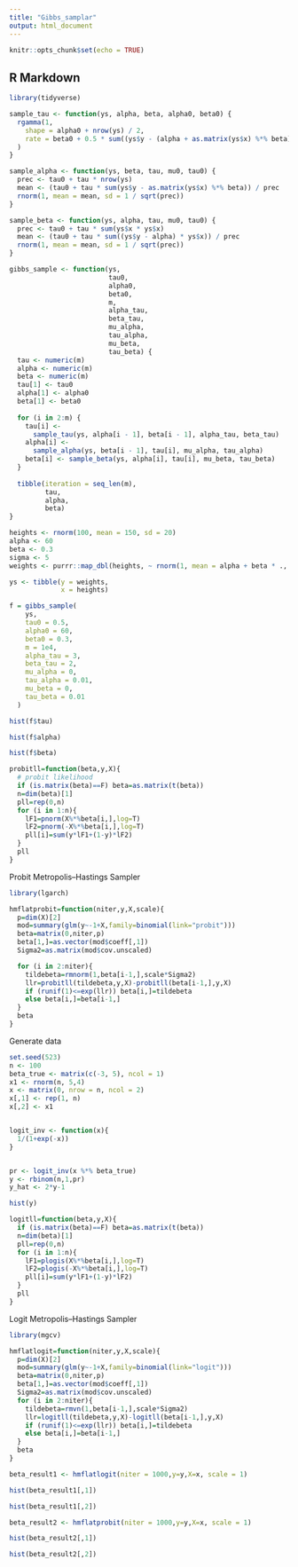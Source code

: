 ```yaml
---
title: "Gibbs_samplar"
output: html_document
---
```


```r
knitr::opts_chunk$set(echo = TRUE)
```

## R Markdown
```r
library(tidyverse)
```

```r
sample_tau <- function(ys, alpha, beta, alpha0, beta0) {
  rgamma(1,
    shape = alpha0 + nrow(ys) / 2,
    rate = beta0 + 0.5 * sum((ys$y - (alpha + as.matrix(ys$x) %*% beta))^2)
  )
}

sample_alpha <- function(ys, beta, tau, mu0, tau0) {
  prec <- tau0 + tau * nrow(ys)
  mean <- (tau0 + tau * sum(ys$y - as.matrix(ys$x) %*% beta)) / prec
  rnorm(1, mean = mean, sd = 1 / sqrt(prec))
}

sample_beta <- function(ys, alpha, tau, mu0, tau0) {
  prec <- tau0 + tau * sum(ys$x * ys$x)
  mean <- (tau0 + tau * sum((ys$y - alpha) * ys$x)) / prec
  rnorm(1, mean = mean, sd = 1 / sqrt(prec))
}

```

```r

gibbs_sample <- function(ys,
                         tau0,
                         alpha0,
                         beta0,
                         m,
                         alpha_tau,
                         beta_tau,
                         mu_alpha,
                         tau_alpha,
                         mu_beta,
                         tau_beta) {
  tau <- numeric(m)
  alpha <- numeric(m)
  beta <- numeric(m)
  tau[1] <- tau0
  alpha[1] <- alpha0
  beta[1] <- beta0
  
  for (i in 2:m) {
    tau[i] <-
      sample_tau(ys, alpha[i - 1], beta[i - 1], alpha_tau, beta_tau)
    alpha[i] <-
      sample_alpha(ys, beta[i - 1], tau[i], mu_alpha, tau_alpha)
    beta[i] <- sample_beta(ys, alpha[i], tau[i], mu_beta, tau_beta)
  }
  
  tibble(iteration = seq_len(m),
         tau,
         alpha,
         beta)
}
```

```r
heights <- rnorm(100, mean = 150, sd = 20)
alpha <- 60
beta <- 0.3
sigma <- 5
weights <- purrr::map_dbl(heights, ~ rnorm(1, mean = alpha + beta * ., sd = sigma))
```

```r
ys <- tibble(y = weights, 
             x = heights)
```

```r
f = gibbs_sample(
    ys,
    tau0 = 0.5,
    alpha0 = 60,
    beta0 = 0.3,
    m = 1e4,
    alpha_tau = 3,
    beta_tau = 2,
    mu_alpha = 0,
    tau_alpha = 0.01,
    mu_beta = 0,
    tau_beta = 0.01
  )

```

```r
hist(f$tau)
```
```r
hist(f$alpha)
```
```r
hist(f$beta)
```


```r

probitll=function(beta,y,X){
  # probit likelihood
  if (is.matrix(beta)==F) beta=as.matrix(t(beta))
  n=dim(beta)[1]
  pll=rep(0,n)
  for (i in 1:n){
    lF1=pnorm(X%*%beta[i,],log=T)
    lF2=pnorm(-X%*%beta[i,],log=T)
    pll[i]=sum(y*lF1+(1-y)*lF2)
  }
  pll
}
```


Probit Metropolis–Hastings Sampler
```r
library(lgarch)

hmflatprobit=function(niter,y,X,scale){
  p=dim(X)[2]
  mod=summary(glm(y~-1+X,family=binomial(link="probit")))
  beta=matrix(0,niter,p)
  beta[1,]=as.vector(mod$coeff[,1])
  Sigma2=as.matrix(mod$cov.unscaled)

  for (i in 2:niter){
    tildebeta=rmnorm(1,beta[i-1,],scale*Sigma2)
    llr=probitll(tildebeta,y,X)-probitll(beta[i-1,],y,X)
    if (runif(1)<=exp(llr)) beta[i,]=tildebeta
    else beta[i,]=beta[i-1,]
  }
  beta
}
```

Generate data
```r
set.seed(523)
n <- 100
beta_true <- matrix(c(-3, 5), ncol = 1)
x1 <- rnorm(n, 5,4)
x <- matrix(0, nrow = n, ncol = 2)
x[,1] <- rep(1, n)
x[,2] <- x1


logit_inv <- function(x){
  1/(1+exp(-x))
}


pr <- logit_inv(x %*% beta_true)
y <- rbinom(n,1,pr)
y_hat <- 2*y-1
```

```r
hist(y)
```

```r
logitll=function(beta,y,X){
  if (is.matrix(beta)==F) beta=as.matrix(t(beta))
  n=dim(beta)[1]
  pll=rep(0,n)
  for (i in 1:n){
    lF1=plogis(X%*%beta[i,],log=T)
    lF2=plogis(-X%*%beta[i,],log=T)
    pll[i]=sum(y*lF1+(1-y)*lF2)
  }
  pll
}
```

Logit Metropolis–Hastings Sampler
```r
library(mgcv)

hmflatlogit=function(niter,y,X,scale){
  p=dim(X)[2]
  mod=summary(glm(y~-1+X,family=binomial(link="logit")))
  beta=matrix(0,niter,p)
  beta[1,]=as.vector(mod$coeff[,1])
  Sigma2=as.matrix(mod$cov.unscaled)
  for (i in 2:niter){
    tildebeta=rmvn(1,beta[i-1,],scale*Sigma2)
    llr=logitll(tildebeta,y,X)-logitll(beta[i-1,],y,X)
    if (runif(1)<=exp(llr)) beta[i,]=tildebeta
    else beta[i,]=beta[i-1,]
  }
  beta
}
```

```r
beta_result1 <- hmflatlogit(niter = 1000,y=y,X=x, scale = 1)
```

```r
hist(beta_result1[,1])
```
```r
hist(beta_result1[,2])
```

```r
beta_result2 <- hmflatprobit(niter = 1000,y=y,X=x, scale = 1)
```

```r
hist(beta_result2[,1])
```
```r
hist(beta_result2[,2])
```


















